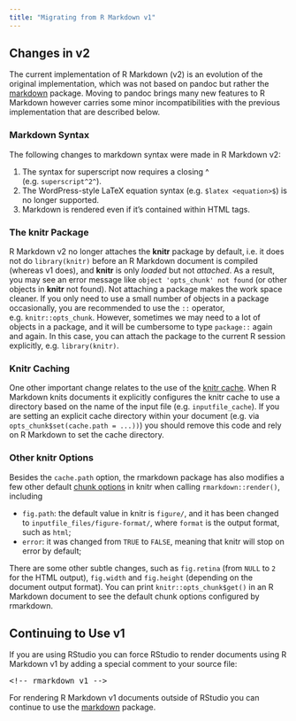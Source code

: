 ```yaml
---
title: "Migrating from R Markdown v1"
---
```


## Changes in v2

The current implementation of R Markdown (v2) is an evolution of the original implementation, which was not based on pandoc but rather the [markdown](https://github.com/rstudio/markdown) package.  Moving to pandoc brings many new features to R Markdown however carries some minor incompatibilities with the previous implementation that are described below.

### Markdown Syntax

The following changes to markdown syntax were made in R Markdown v2:

1. The syntax for superscript now requires a closing ^ (e.g. `superscript^2^`).
2. The WordPress-style LaTeX equation syntax (e.g. `$latex <equation>$`) is no longer supported.
3. Markdown is rendered even if it's contained within HTML tags.

### The knitr Package

R Markdown v2 no longer attaches the **knitr** package by default, i.e. it does not do `library(knitr)` before an R Markdown document is compiled (whereas v1 does), and **knitr** is only _loaded_ but not _attached_. As a result, you may see an error message like `object 'opts_chunk' not found` (or other objects in **knitr** not found). Not attaching a package makes the work space cleaner. If you only need to use a small number of objects in a package occasionally, you are recommended to use the `::` operator, e.g. `knitr::opts_chunk`. However, sometimes we may need to a lot of objects in a package, and it will be cumbersome to type `package::` again and again. In this case, you can attach the package to the current R session explicitly, e.g. `library(knitr)`.

### Knitr Caching

One other important change relates to the use of the [knitr cache](http://yihui.name/knitr/demo/cache/). When R Markdown knits documents it explicitly configures the knitr cache to use a directory based on the name of the input file (e.g. `inputfile_cache`). If you are setting an explicit cache directory within your document (e.g. via `opts_chunk$set(cache.path = ...))`) you should remove this code and rely on R Markdown to set the cache directory.

### Other knitr Options

Besides the `cache.path` option, the rmarkdown package has also modifies a few other default [chunk options](http://yihui.name/knitr/options) in knitr when calling `rmarkdown::render()`, including

- `fig.path`: the default value in knitr is `figure/`, and it has been changed to `inputfile_files/figure-format/`, where `format` is the output format, such as `html`;
- `error`: it was changed from `TRUE` to `FALSE`, meaning that knitr will stop on error by default;

There are some other subtle changes, such as `fig.retina` (from `NULL` to `2` for the HTML output), `fig.width` and `fig.height` (depending on the document output format). You can print `knitr::opts_chunk$get()` in an R Markdown document to see the default chunk options configured by rmarkdown.

## Continuing to Use v1

If you are using RStudio you can force RStudio to render documents using R Markdown v1 by adding a special comment to your source file:

<pre>&lt;!-- rmarkdown v1 --&gt;</pre>

For rendering R Markdown v1 documents outside of RStudio you can continue to use the [markdown](https://github.com/rstudio/markdown) package.

